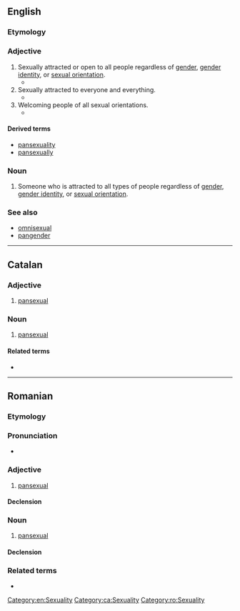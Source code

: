 ==English==

===Etymology===

{{prefix|pan|sexual}}

===Adjective===
{{en-adj|-}}

# Sexually attracted or open to all people regardless of [[gender]], [[gender identity]], or [[sexual orientation]].
#* {{quote-news|1995|October 11|Owen McNally|The Vigor, Venom and Wit of Gore Vidal|Hartford Courant|page=E1|url=http://pqasb.pqarchiver.com/courant/access/22919641.html?dids=22919641:22919641&FMT=ABS
|passage=As a writer/sexologist, he argues that people are neither homosexual nor heterosexual but '''pansexual'''. }}
# Sexually attracted to everyone and everything.
#* {{quote-book|2004|John Leland|Hip: The History|url=http://books.google.com/books?id=oxzubo1GS7oC|isbn=0060528176|page=50
|passage=To the end he denied that he was homosexual; his writings are '''pansexual''', finding carnal ripeness in the soul, in nature, as well as in men and women.}}
# Welcoming people of all sexual orientations.
#* {{quote-book|1998|Dossie Easton & Catherine A. Liszt|The Ethical Slut|url=http://books.google.com/books?id=I0OwAAAAIAAJ|isbn=1890159018|page=262
|passage=We like to attend '''pansexual''' group sex parties, which means that attendees may identify as gay or lesbian or bisexual or hetero or transgendered, but are generally comfortable and happy to play side-by-side with people whose desires may be entirely different than their own.}}

====Derived terms====
* [[pansexuality]]
* [[pansexually]]

===Noun===
{{en-noun}}

# Someone who is attracted to all types of people regardless of [[gender]], [[gender identity]], or [[sexual orientation]].

===See also===
* [[omnisexual]]
* [[pangender]]

[[Category:en:Sexuality]]

----

==Catalan==

===Adjective===
{{ca-adj|type=mf}}

# [[#English|pansexual]]

===Noun===
{{ca-noun|mf}}

# [[#English|pansexual]]

====Related terms====
* {{l|ca|pansexualitat}}

[[Category:ca:Sexuality]]

----

==Romanian==

===Etymology===
{{etyl|en|ro}} {{term|pansexual|lang=en}}

===Pronunciation===
* {{IPA|[panseksuˈal]|lang=ro}}

===Adjective===
{{ro-adj|4}}

# [[#English|pansexual]]

====Declension====
{{ro-adj-4}}

===Noun===
{{ro-noun|m|pansexuali}}

# [[#English|pansexual]]

====Declension====
{{ro-noun-m}}

===Related terms===
* {{l|ro|pansexualitate}}

[[Category:ro:Sexuality]]